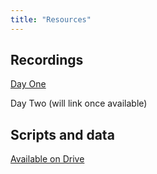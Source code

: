 ```yaml
---
title: "Resources"
---
```


## Recordings

[Day One](https://drive.google.com/file/d/1xWT6Il7eQ01WlNo-82vLO7xmQ_1zkBkO/view?usp=sharing)

Day Two (will link once available)

## Scripts and data

[Available on Drive](https://drive.google.com/drive/u/0/folders/1ZVwPvMZLrQm-OQqfoeI9ys8Zeol5ZpDD)
